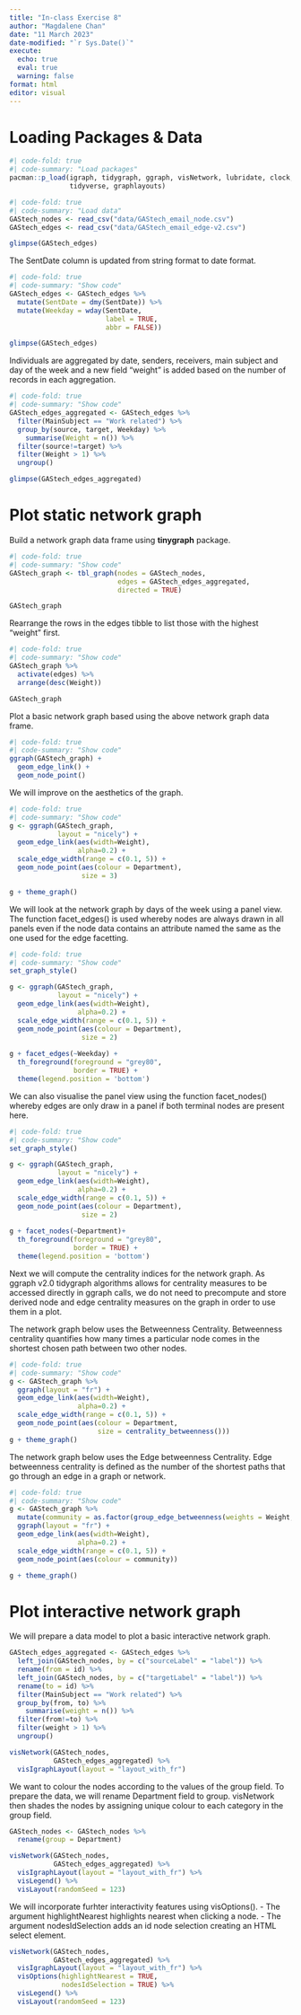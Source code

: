 ```yaml
---
title: "In-class Exercise 8"
author: "Magdalene Chan"
date: "11 March 2023"
date-modified: "`r Sys.Date()`"
execute: 
  echo: true
  eval: true
  warning: false
format: html
editor: visual
---
```


# Loading Packages & Data

```r
#| code-fold: true
#| code-summary: "Load packages"
pacman::p_load(igraph, tidygraph, ggraph, visNetwork, lubridate, clock,
               tidyverse, graphlayouts)
```

```r
#| code-fold: true
#| code-summary: "Load data"
GAStech_nodes <- read_csv("data/GAStech_email_node.csv")
GAStech_edges <- read_csv("data/GAStech_email_edge-v2.csv")

glimpse(GAStech_edges)
```

The SentDate column is updated from string format to date format.

```r
#| code-fold: true
#| code-summary: "Show code"
GAStech_edges <- GAStech_edges %>%
  mutate(SentDate = dmy(SentDate)) %>%
  mutate(Weekday = wday(SentDate,
                        label = TRUE,
                        abbr = FALSE))

glimpse(GAStech_edges)
```

Individuals are aggregated by date, senders, receivers, main subject and day of the week and a new field "weight" is added based on the number of records in each aggregation.

```r
#| code-fold: true
#| code-summary: "Show code"
GAStech_edges_aggregated <- GAStech_edges %>%
  filter(MainSubject == "Work related") %>%
  group_by(source, target, Weekday) %>%
    summarise(Weight = n()) %>%
  filter(source!=target) %>%
  filter(Weight > 1) %>%
  ungroup()

glimpse(GAStech_edges_aggregated)
```

# Plot static network graph

Build a network graph data frame using **tinygraph** package.

```r
#| code-fold: true
#| code-summary: "Show code"
GAStech_graph <- tbl_graph(nodes = GAStech_nodes,
                           edges = GAStech_edges_aggregated, 
                           directed = TRUE)

GAStech_graph
```

Rearrange the rows in the edges tibble to list those with the highest "weight" first.

```r
#| code-fold: true
#| code-summary: "Show code"
GAStech_graph %>%
  activate(edges) %>%
  arrange(desc(Weight))

GAStech_graph
```

Plot a basic network graph based using the above network graph data frame.

```r
#| code-fold: true
#| code-summary: "Show code"
ggraph(GAStech_graph) +
  geom_edge_link() +
  geom_node_point()
```

We will improve on the aesthetics of the graph.

```r
#| code-fold: true
#| code-summary: "Show code"
g <- ggraph(GAStech_graph, 
            layout = "nicely") +
  geom_edge_link(aes(width=Weight), 
                 alpha=0.2) +
  scale_edge_width(range = c(0.1, 5)) +
  geom_node_point(aes(colour = Department), 
                  size = 3)

g + theme_graph()
```

We will look at the network graph by days of the week using a panel view. The function facet_edges() is used whereby nodes are always drawn in all panels even if the node data contains an attribute named the same as the one used for the edge facetting.

```r
#| code-fold: true
#| code-summary: "Show code"
set_graph_style() 

g <- ggraph(GAStech_graph, 
            layout = "nicely") + 
  geom_edge_link(aes(width=Weight), 
                 alpha=0.2) +
  scale_edge_width(range = c(0.1, 5)) +
  geom_node_point(aes(colour = Department), 
                  size = 2)
  
g + facet_edges(~Weekday) +
  th_foreground(foreground = "grey80",  
                border = TRUE) +
  theme(legend.position = 'bottom')
```

We can also visualise the panel view using the function facet_nodes() whereby edges are only draw in a panel if both terminal nodes are present here.

```r
#| code-fold: true
#| code-summary: "Show code"
set_graph_style()

g <- ggraph(GAStech_graph, 
            layout = "nicely") + 
  geom_edge_link(aes(width=Weight), 
                 alpha=0.2) +
  scale_edge_width(range = c(0.1, 5)) +
  geom_node_point(aes(colour = Department), 
                  size = 2)
  
g + facet_nodes(~Department)+
  th_foreground(foreground = "grey80",  
                border = TRUE) +
  theme(legend.position = 'bottom')
```

Next we will compute the centrality indices for the network graph. As ggraph v2.0 tidygraph algorithms allows for centrality measures to be accessed directly in ggraph calls, we do not need to precompute and store derived node and edge centrality measures on the graph in order to use them in a plot.

The network graph below uses the Betweenness Centrality. Betweenness centrality quantifies how many times a particular node comes in the shortest chosen path between two other nodes.

```r
#| code-fold: true
#| code-summary: "Show code"
g <- GAStech_graph %>%
  ggraph(layout = "fr") + 
  geom_edge_link(aes(width=Weight), 
                 alpha=0.2) +
  scale_edge_width(range = c(0.1, 5)) +
  geom_node_point(aes(colour = Department, 
                      size = centrality_betweenness()))
g + theme_graph()
```

The network graph below uses the Edge betweenness Centrality. Edge betweenness centrality is defined as the number of the shortest paths that go through an edge in a graph or network.

```r
#| code-fold: true
#| code-summary: "Show code"
g <- GAStech_graph %>%
  mutate(community = as.factor(group_edge_betweenness(weights = Weight, directed = TRUE))) %>%
  ggraph(layout = "fr") + 
  geom_edge_link(aes(width=Weight), 
                 alpha=0.2) +
  scale_edge_width(range = c(0.1, 5)) +
  geom_node_point(aes(colour = community))  

g + theme_graph()
```

# Plot interactive network graph

We will prepare a data model to plot a basic interactive network graph.

```r
GAStech_edges_aggregated <- GAStech_edges %>%
  left_join(GAStech_nodes, by = c("sourceLabel" = "label")) %>%
  rename(from = id) %>%
  left_join(GAStech_nodes, by = c("targetLabel" = "label")) %>%
  rename(to = id) %>%
  filter(MainSubject == "Work related") %>%
  group_by(from, to) %>%
    summarise(weight = n()) %>%
  filter(from!=to) %>%
  filter(weight > 1) %>%
  ungroup()

visNetwork(GAStech_nodes,
           GAStech_edges_aggregated) %>%
  visIgraphLayout(layout = "layout_with_fr") 
```

We want to colour the nodes according to the values of the group field. To prepare the data, we will rename Department field to group. visNetwork then shades the nodes by assigning unique colour to each category in the group field.

```r
GAStech_nodes <- GAStech_nodes %>%
  rename(group = Department)

visNetwork(GAStech_nodes,
           GAStech_edges_aggregated) %>%
  visIgraphLayout(layout = "layout_with_fr") %>%
  visLegend() %>%
  visLayout(randomSeed = 123)
```

We will incorporate furhter interactivity features using visOptions().
- The argument highlightNearest highlights nearest when clicking a node.
- The argument nodesIdSelection adds an id node selection creating an HTML select element.

```r
visNetwork(GAStech_nodes,
           GAStech_edges_aggregated) %>%
  visIgraphLayout(layout = "layout_with_fr") %>%
  visOptions(highlightNearest = TRUE,
             nodesIdSelection = TRUE) %>%
  visLegend() %>%
  visLayout(randomSeed = 123)
```